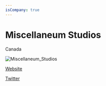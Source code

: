 ```yaml
---
isCompany: true
---
```


# Miscellaneum Studios

<Location>

Canada

</Location>

![Miscellaneum_Studios](./images/Miscellaneum_Studios_v1.jpeg)

<Website>

[Website](https://miscellaneumstudios.com)

[Twitter](https://twitter.com/misc_studios)

</Website>

